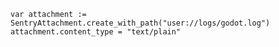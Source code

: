 ```GDScript
var attachment := SentryAttachment.create_with_path("user://logs/godot.log")
attachment.content_type = "text/plain"
```
